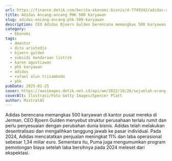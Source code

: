 ```yaml
---
url: https://finance.detik.com/berita-ekonomi-bisnis/d-7749242/adidas-ancang-ancang-phk-500-karyawan
title: Adidas Ancang-ancang PHK 500 Karyawan
slug: adidas-ancang-ancang-phk-500-karyawan
description: CEO Adidas Bjoern Gulden berencana memangkas 500 karyawan di kantor pusat mereka di Herzogenaurach, Jerman.
category:
  - Ekonomi
tags:
  - dmentor
  - dito ariotedjo
  - bjoern gulden
  - subsidi kendaraan listrik
  - karen agustiawan
  - phk karyawan
  - adidas
  - rafael alun trisambodo
  - phk
pubDate: 2025-01-25
cover: https://awsimages.detik.net.id/api/wm/2022/10/26/sejumlah-orang-berlalu-lalang-di-depan-toko-adidas-di-manhattan-new-york-city-selasa-25102022-adidas-merupakan-brand-pakaian-o_169.jpeg?wid=54&w=650&v=1&t=jpeg
coverAlt: Ilustrasi/Foto Getty Images/Spencer Platt
author: MixtralAI
---
```

Adidas berencana memangkas 500 karyawan di kantor pusat mereka di Jerman. CEO Bjoern Gulden menyebut struktur perusahaan terlalu rumit dan perlu penyesuaian dengan perubahan dunia bisnis. Adidas telah melakukan desentralisasi dan mengalihkan tanggung jawab ke pasar individual. Pada 2024, Adidas mencatatkan penjualan meningkat 11% dan laba operasional sebesar 1,34 miliar euro. Sementara itu, Puma juga mengumumkan program pemotongan biaya setelah laba bersihnya pada 2024 meleset dari ekspektasi.
